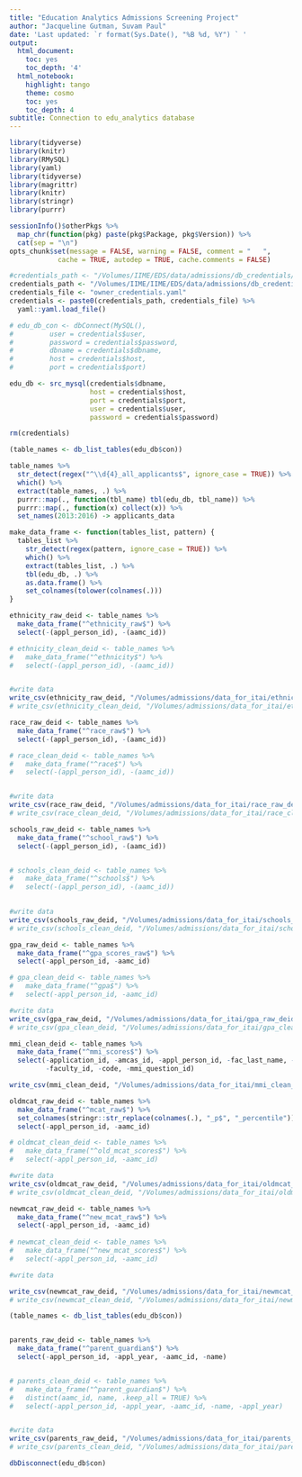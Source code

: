 ```yaml
---
title: "Education Analytics Admissions Screening Project"
author: "Jacqueline Gutman, Suvam Paul"
date: 'Last updated: `r format(Sys.Date(), "%B %d, %Y") ` '
output:
  html_document:
    toc: yes
    toc_depth: '4'
  html_notebook:
    highlight: tango
    theme: cosmo
    toc: yes
    toc_depth: 4
subtitle: Connection to edu_analytics database
---
```


```r
library(tidyverse)
library(knitr)
library(RMySQL)
library(yaml)
library(tidyverse)
library(magrittr)
library(knitr)
library(stringr)
library(purrr)

sessionInfo()$otherPkgs %>%
  map_chr(function(pkg) paste(pkg$Package, pkg$Version)) %>%
  cat(sep = "\n")
opts_chunk$set(message = FALSE, warning = FALSE, comment = "   ",
            cache = TRUE, autodep = TRUE, cache.comments = FALSE)

```

```r
#credentials_path <- "/Volumes/IIME/EDS/data/admissions/db_credentials/"
credentials_path <- "/Volumes/IIME/IIME/EDS/data/admissions/db_credentials/"
credentials_file <- "owner_credentials.yaml"
credentials <- paste0(credentials_path, credentials_file) %>%
  yaml::yaml.load_file()

# edu_db_con <- dbConnect(MySQL(),
#         user = credentials$user,
#         password = credentials$password,
#         dbname = credentials$dbname,
#         host = credentials$host,
#         port = credentials$port)

edu_db <- src_mysql(credentials$dbname,
                    host = credentials$host,
                    port = credentials$port,
                    user = credentials$user,
                    password = credentials$password)

rm(credentials)
```



```r
(table_names <- db_list_tables(edu_db$con))

table_names %>%
  str_detect(regex("^\\d{4}_all_applicants$", ignore_case = TRUE)) %>%
  which() %>%
  extract(table_names, .) %>%
  purrr::map(., function(tbl_name) tbl(edu_db, tbl_name)) %>%
  purrr::map(., function(x) collect(x)) %>%
  set_names(2013:2016) -> applicants_data


```



```r

make_data_frame <- function(tables_list, pattern) {
  tables_list %>%
    str_detect(regex(pattern, ignore_case = TRUE)) %>%
    which() %>%
    extract(tables_list, .) %>% 
    tbl(edu_db, .) %>% 
    as.data.frame() %>% 
    set_colnames(tolower(colnames(.)))
}

```



```r

ethnicity_raw_deid <- table_names %>% 
  make_data_frame("^ethnicity_raw$") %>% 
  select(-(appl_person_id), -(aamc_id))

# ethnicity_clean_deid <- table_names %>% 
#   make_data_frame("^ethnicity$") %>% 
#   select(-(appl_person_id), -(aamc_id))


#write data
write_csv(ethnicity_raw_deid, "/Volumes/admissions/data_for_itai/ethnicity_raw_deidentified.csv")
# write_csv(ethnicity_clean_deid, "/Volumes/admissions/data_for_itai/ethnicity_clean_deidentified.csv")
```



```r

race_raw_deid <- table_names %>% 
  make_data_frame("^race_raw$") %>% 
  select(-(appl_person_id), -(aamc_id))

# race_clean_deid <- table_names %>% 
#   make_data_frame("^race$") %>% 
#   select(-(appl_person_id), -(aamc_id))


#write data
write_csv(race_raw_deid, "/Volumes/admissions/data_for_itai/race_raw_deidentified.csv")
# write_csv(race_clean_deid, "/Volumes/admissions/data_for_itai/race_clean_deidentified.csv")

```



```r

schools_raw_deid <- table_names %>% 
  make_data_frame("^school_raw$") %>% 
  select(-(appl_person_id), -(aamc_id))


# schools_clean_deid <- table_names %>% 
#   make_data_frame("^schools$") %>%
#   select(-(appl_person_id), -(aamc_id))

  
#write data
write_csv(schools_raw_deid, "/Volumes/admissions/data_for_itai/schools_raw_deidentified.csv")
# write_csv(schools_clean_deid, "/Volumes/admissions/data_for_itai/schools_clean_deidentified.csv")

```



```r

gpa_raw_deid <- table_names %>% 
  make_data_frame("^gpa_scores_raw$") %>% 
  select(-appl_person_id, -aamc_id)

# gpa_clean_deid <- table_names %>% 
#   make_data_frame("^gpa$") %>% 
#   select(-appl_person_id, -aamc_id)

#write data
write_csv(gpa_raw_deid, "/Volumes/admissions/data_for_itai/gpa_raw_deidentified.csv")
# write_csv(gpa_clean_deid, "/Volumes/admissions/data_for_itai/gpa_clean_deidentified.csv")

```



```r

mmi_clean_deid <- table_names %>% 
  make_data_frame("^mmi_scores$") %>% 
  select(-application_id, -amcas_id, -appl_person_id, -fac_last_name, -fac_first_name, -comment, -avg, -stdev, -conflict, -interview_id, -scenario, -interview_type, -interview_type, 
         -faculty_id, -code, -mmi_question_id)

write_csv(mmi_clean_deid, "/Volumes/admissions/data_for_itai/mmi_clean_deidentified.csv")
```



```r

oldmcat_raw_deid <- table_names %>% 
  make_data_frame("^mcat_raw$") %>% 
  set_colnames(stringr::str_replace(colnames(.), "_p$", "_percentile")) %>% 
  select(-appl_person_id, -aamc_id)

# oldmcat_clean_deid <- table_names %>% 
#   make_data_frame("^old_mcat_scores$") %>% 
#   select(-appl_person_id, -aamc_id)

#write data
write_csv(oldmcat_raw_deid, "/Volumes/admissions/data_for_itai/oldmcat_raw_deidentified.csv")
# write_csv(oldmcat_clean_deid, "/Volumes/admissions/data_for_itai/oldmcat_clean_deidentified.csv")
```



```r

newmcat_raw_deid <- table_names %>% 
  make_data_frame("^new_mcat_raw$") %>% 
  select(-appl_person_id, -aamc_id)
  
# newmcat_clean_deid <- table_names %>% 
#   make_data_frame("^new_mcat_scores$") %>% 
#   select(-appl_person_id, -aamc_id)

#write data

write_csv(newmcat_raw_deid, "/Volumes/admissions/data_for_itai/newmcat_raw_deidentified.csv")
# write_csv(newmcat_clean_deid, "/Volumes/admissions/data_for_itai/newmcat_clean_deidentified.csv")

```



```r

(table_names <- db_list_tables(edu_db$con))


parents_raw_deid <- table_names %>% 
  make_data_frame("^parent_guardian$") %>% 
  select(-appl_person_id, -appl_year, -aamc_id, -name)


# parents_clean_deid <- table_names %>% 
#   make_data_frame("^parent_guardian$") %>% 
#   distinct(aamc_id, name, .keep_all = TRUE) %>% 
#   select(-appl_person_id, -appl_year, -aamc_id, -name, -appl_year)


#write data
write_csv(parents_raw_deid, "/Volumes/admissions/data_for_itai/parents_raw_deidentified.csv")
# write_csv(parents_clean_deid, "/Volumes/admissions/data_for_itai/parents_clean_deidentified.csv")


```



```r
dbDisconnect(edu_db$con)
```
